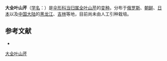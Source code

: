 {{NoteTA|G1=LS}}
{{Infraspeciesbox
| name = 大全叶山芹
| status = 
| status_system = 
| image = 
| species link = 全叶山芹
| species = maximowiczii
| varietas = australe
| authority = 
}}

'''大全叶山芹'''（[[学名|学名]]：{{lang|la|''Angelica maximowiczii'' var. ''australe''}}）是[[伞形科|伞形科]][[当归属|当归属]][[全叶山芹|全叶山芹]]的[[变种|变种]]。分布于[[俄罗斯|俄罗斯]]、[[朝鲜|朝鲜]]、[[日本|日本]]以及[[中国大陆|中国大陆]]的[[黑龙江|黑龙江]]、[[吉林|吉林]]等地，目前尚未由人工引种栽培。

== 参考文献 ==
<div class="references-small">
* {{cite web| url =http://www.bioinfo.cn/db05/KmzwSpecies.php?action=view&id=29820| title =大全叶山芹（变种）| work =《中国高等植物数据库全库》| publisher =中国科学院微生物研究所| author =昆明植物研究所| accessdate =2009-02-26| deadurl =yes| archiveurl =https://web.archive.org/web/20160305050104/http://www.bioinfo.cn/db05/KmzwSpecies.php?action=view&id=29820| archivedate =2016-03-05}}
</div>

[[Category:当归属|大全叶山芹]]


{{Apiales-stub}}